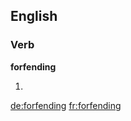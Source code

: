 ==English==

===Verb===
'''forfending'''

# {{present participle of|forfend}}

[[de:forfending]]
[[fr:forfending]]